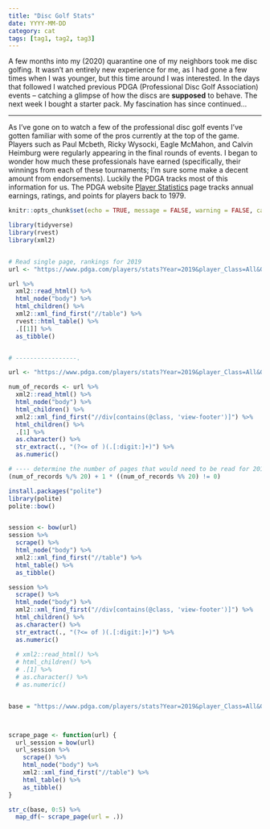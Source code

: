 ```yaml
---
title: "Disc Golf Stats"
date: YYYY-MM-DD
category: cat
tags: [tag1, tag2, tag3]
---
```


A few months into my (2020) quarantine one of my neighbors took me disc golfing. 
It wasn't an entirely new experience for me, as I had gone a few times when I was younger, but this time around I was interested. 
In the days that followed I watched previous PDGA (Professional Disc Golf Association) events -- catching a glimpse of how the discs are __supposed__ to behave. 
The next week I bought a starter pack. 
My fascination has since continued...

***

As I've gone on to watch a few of the professional disc golf events I've gotten familiar with some of the pros currently at the top of the game. 
Players such as Paul Mcbeth, Ricky Wysocki, Eagle McMahon, and Calvin Heimburg were regularly appearing in the final rounds of events. 
I began to wonder how much these professionals have earned (specifically, their winnings from each of these tournaments; I'm sure some make a decent amount from endorsements). 
Luckily the PDGA tracks most of this information for us. 
The PDGA website [Player Statistics](https://www.pdga.com/players/stats) page tracks annual earnings, ratings, and points for players back to 1979. 



```r
knitr::opts_chunk$set(echo = TRUE, message = FALSE, warning = FALSE, cache = TRUE)
```

```r
library(tidyverse)
library(rvest)
library(xml2)


# Read single page, rankings for 2019
url <- "https://www.pdga.com/players/stats?Year=2019&player_Class=All&Gender=All&Bracket=All&continent=All&Country=All&StateProv=All&page=0"

url %>% 
  xml2::read_html() %>% 
  html_node("body") %>% 
  html_children() %>% 
  xml2::xml_find_first("//table") %>% 
  rvest::html_table() %>% 
  .[[1]] %>% 
  as_tibble()


# -----------------. 

url <- "https://www.pdga.com/players/stats?Year=2019&player_Class=All&Gender=All&Bracket=All&continent=All&Country=All&StateProv=All&page=0"

num_of_records <- url %>% 
  xml2::read_html() %>% 
  html_node("body") %>% 
  html_children() %>% 
  xml2::xml_find_first("//div[contains(@class, 'view-footer')]") %>% 
  html_children() %>% 
  .[1] %>% 
  as.character() %>% 
  str_extract(., "(?<= of )(.[:digit:]+)") %>% 
  as.numeric()

# ---- determine the number of pages that would need to be read for 2019
(num_of_records %/% 20) + 1 * ((num_of_records %% 20) != 0)

install.packages("polite")
library(polite)
polite::bow()


session <- bow(url)
session %>% 
  scrape() %>% 
  html_node("body") %>% 
  xml2::xml_find_first("//table") %>% 
  html_table() %>% 
  as_tibble()

session %>% 
  scrape() %>% 
  html_node("body") %>% 
  xml2::xml_find_first("//div[contains(@class, 'view-footer')]") %>% 
  html_children() %>% 
  as.character() %>% 
  str_extract(., "(?<= of )(.[:digit:]+)") %>% 
  as.numeric()
  
  # xml2::read_html() %>% 
  # html_children() %>% 
  # .[1] %>% 
  # as.character() %>% 
  # as.numeric()


base = "https://www.pdga.com/players/stats?Year=2019&player_Class=All&Gender=All&Bracket=All&continent=All&Country=All&StateProv=All&page="



scrape_page <- function(url) {
  url_session = bow(url)
  url_session %>% 
    scrape() %>% 
    html_node("body") %>% 
    xml2::xml_find_first("//table") %>% 
    html_table() %>% 
    as_tibble()
}

str_c(base, 0:5) %>% 
  map_df(~ scrape_page(url = .))

```
  
